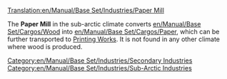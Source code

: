 [[Translation:en/Manual/Base Set/Industries/Paper Mill]]

{{en/Manual/Base Set/Industries/Industries|image=en/Papermill.png.png
|name=Paper Mill
|climates=[[en/Manual/Climates]]
|accepts=[[en/Manual/Base Set/Cargos/Wood]]
|produces=[[en/Manual/Base Set/Cargos/Paper]]
|notes=Not present in other [[en/Manual/Climates]].
}}

The '''Paper Mill''' in the sub-arctic climate converts [[en/Manual/Base Set/Cargos/Wood]] into [[en/Manual/Base Set/Cargos/Paper]], which can be further transported to [[en/Manual/Base Set/Industries/Printing Works|Printing Works]]. It is not found in any other climate where wood is produced.

{{en/Manual/Base Set/Industries/Navbox Industries}}

[[Category:en/Manual/Base Set/Industries/Secondary Industries]]
[[Category:en/Manual/Base Set/Industries/Sub-Arctic Industries]]